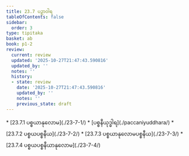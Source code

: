 ```yaml
---
title: 23.7 ပဉှာဝါရ
tableOfContents: false
sidebar:
  order: 3
type: tipitaka
basket: ab
book: p1-2
review:
  current: review
  updated: '2025-10-27T21:47:43.590816'
  updated_by: ''
  notes: ''
  history:
  - state: review
    date: '2025-10-27T21:47:43.590816'
    updated_by: ''
    notes: ''
    previous_state: draft
---
```



<ReviewStatus review={frontmatter.review} showDetails={true} />

<HypothesisAnnotation frontmatter={frontmatter} />

<DynamicBreadcrumb />



<TableOfContents book="p1-2" section="23.7">
* [23.7.1 ပစ္စယာနုလောမ](./23-7-1/)
* [ပစ္စနီယုဒ္ဓါရ](./paccaniyuddhara/)
* [23.7.2 ပစ္စယပစ္စနီယ](./23-7-2/)
* [23.7.3 ပစ္စယာနုလောမပစ္စနီယ](./23-7-3/)
* [23.7.4 ပစ္စယပစ္စနီယာနုလောမ](./23-7-4/)
</TableOfContents>